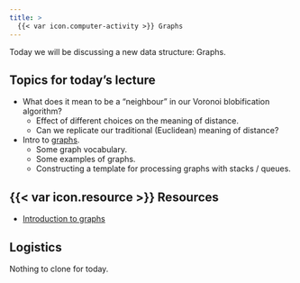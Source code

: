 ```yaml
---
title: >
  {{< var icon.computer-activity >}} Graphs
---
```


Today we will be discussing a new data structure: Graphs.

## Topics for today's lecture

-   What does it mean to be a "neighbour" in our Voronoi blobification algorithm?
    -   Effect of different choices on the meaning of distance.
    -   Can we replicate our traditional (Euclidean) meaning of distance?
-   Intro to [graphs](https://en.wikipedia.org/wiki/Graph_(discrete_mathematics)).
    -   Some graph vocabulary.
    -   Some examples of graphs.
    -   Constructing a template for processing graphs with stacks / queues.

## {{< var icon.resource >}} Resources

-   [Introduction to graphs](https://www.geeksforgeeks.org/introduction-to-graphs-data-structure-and-algorithm-tutorials/?ref=gcse)

## Logistics

Nothing to clone for today.
